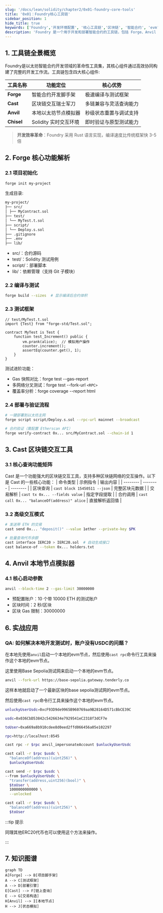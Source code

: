 ```yaml
---
slug: '/docs/lean/solidity/chapter2/0x01-foundry-core-tools'
title: '0x01：Foundry核心工具链'
sidebar_position: 1
hide_title: true
keywords: ['Foundry','开发环境配置', '核心工具链','区块链', '智能合约', 'evm', 'forge', 'anvil', 'cast']
description: 'Foundry 是一个用于开发和部署智能合约的工具链，包括 Forge、Anvil 和 Cast 等工具。本文介绍了 Foundry 的核心工具链，包括 Forge、Anvil 和 Cast 等工具。'
---
```


## 1. 工具链全景概览

Foundry是以太坊智能合约开发领域的革命性工具集，其核心组件通过高效协同构建了完整的开发工作流。工具链包含四大核心组件:

| 工具名称       | 功能定位              | 核心优势               |
| -------------- | --------------------- | ---------------------- |
| ​**​Forge​**​  | 智能合约开发脚手架    | 极速编译与测试框架     |
| ​**​Cast​**​   | 区块链交互瑞士军刀    | 多链兼容与灵活查询能力 |
| ​**​Anvil​**​  | 本地以太坊节点模拟器  | 秒级状态重置与调试支持 |
| ​**​Chisel​**​ | Solidity 实时交互环境 | 即时验证与原型测试能力 |


> ​**​开发效率革命​**​：Foundry 采用 Rust 语言实现，编译速度比传统框架快 3-5 倍

## 2. Forge 核心功能解析

### 2.1 项目初始化

```bash
forge init my-project
```

生成目录:

```bash
my-project/
├── src/
│ ├── MyContract.sol
├── test/
│ └── MyTest.t.sol
├── script/
│ └── Deploy.s.sol
├── .gitignore
├── .env
├── lib/
```

- src/：合约源码
- test/：Solidity 测试用例
- script/：部署脚本
- lib/：依赖管理（支持 Git 子模块）

### 2.2 编译与测试

```bash
forge build --sizes  # 显示编译后合约体积
```

### 2.3 测试框架

```solidity
// test/MyTest.t.sol
import {Test} from "forge-std/Test.sol";

contract MyTest is Test {
    function test_Increment() public {  
        vm.prank(alice);  // 模拟用户操作
        counter.increment();  
        assertEq(counter.get(), 1);  
    }  
}
```

测试进阶功能​​：

- Gas 快照对比​​：forge test --gas-report
- 多网络分叉测试​​：forge test --fork-url `<RPC>`
- 覆盖率分析​​：forge coverage --report html

### 2.4 部署与验证流程

```bash
# 一键部署到以太坊主网  
forge script script/Deploy.s.sol --rpc-url mainnet --broadcast  

# 合约验证（需配置 Etherscan API）  
forge verify-contract 0x... src/MyContract.sol --chain-id 1  
```

## 3. Cast 区块链交互工具

### 3.1 核心查询功能矩阵

Cast 是一个功能强大的区块链交互工具，支持多种区块链网络的交互操作。以下是 Cast 的一些核心功能：
| 命令类型 | 示例指令 | 输出内容 |
| -------- | -------- | -------- |
| 区块查询 | `cast block 15450511 --json` | 完整区块元数据 |
| 交易解析 | `cast tx 0x... --fields value` | 指定字段提取 |
| 合约调用 | `cast call 0x... "balanceOf(address)" alice` | 直接解析返回值 |

### 3.2 高级交互模式

```bash
# 发送带 ETH 的交易  
cast send 0x... "deposit()" --value 1ether --private-key $PK  

# 批量查询代币余额  
cast interface IERC20 > IERC20.sol  # 自动生成接口  
cast balance-of --token 0x... holders.txt  
```


## 4. Anvil 本地节点模拟器

### 4.1 核心启动参数

```bash
anvil --block-time 2 --gas-limit 30000000
```

- 预配置账户​​：10 个带 10000 ETH 的测试账户
- 区块时间​​：2 秒/区块
- 区块 Gas 限制​​：30000000

## 6. 实战应用

### QA: 如何解决本地开发测试时，账户没有USDC的问题？

在本地先使用`anvil`启动一个本地的evm节点，然后使用`cast rpc`命令行工具来操作这个本地的evm节点。

这里使用Base Sepolia测试网来启动一个本地的evm节点。

```bash
anvil --fork-url https://base-sepolia.gateway.tenderly.co
```

这样本地就启动了一个最新区块的base sepolia测试网的evm节点。

然后使用`cast rpc`命令行工具来操作这个本地的evm节点。

```bash
unluckyUserUsdc=0xcF93D9de9965B960769aa9B28164D571cBbCE39C

usdc=0x036CbD53842c5426634e7929541eC2318f3dCF7e

toUser=0xa669a8b910cdee8d0eed2ffd066456a05e102297

rpc=http://localhost:8545

cast rpc -r $rpc anvil_impersonateAccount $unluckyUserUsdc

cast call -r $rpc $usdc \
  "balanceOf(address)(uint256)" \
  $unluckyUserUsdc

cast send -r $rpc $usdc \
--from $unluckyUserUsdc \
  "transfer(address,uint256)(bool)" \
  $toUser \
  1000000000000 \
  --unlocked

cast call -r $rpc $usdc \
  "balanceOf(address)(uint256)" \
  $toUser
```

:::tip 提示

同理其他ERC20代币也可以使用这个方法来操作。

:::





## 7. 知识图谱

```mermaid
graph TD  
A[Forge] --> B[项目脚手架]  
A --> C[测试框架]  
A --> D[部署引擎]  
E[Cast] --> F[链上查询]  
E --> G[交易构造]  
H[Anvil] --> I[本地节点]  
H --> J[状态模拟]  
```